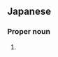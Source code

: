 ==Japanese==
{{ja-kanjitab|持|田}}

===Proper noun===
{{ja-pos|もちだ|proper}}

# {{surname|lang=ja|sort=もちだ}}